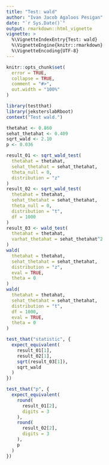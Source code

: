 ```yaml
---
title: "Test: wald"
author: "Ivan Jacob Agaloos Pesigan"
date: "`r Sys.Date()`"
output: rmarkdown::html_vignette
vignette: >
  %\VignetteIndexEntry{Test: wald}
  %\VignetteEngine{knitr::rmarkdown}
  %\VignetteEncoding{UTF-8}
---
```



```r
knitr::opts_chunk$set(
  error = TRUE,
  collapse = TRUE,
  comment = "#>",
  out.width = "100%"
)
```



```r
library(testthat)
library(jeksterslabRboot)
context("Test wald.")

```
```r
thetahat <- 0.860
sehat_thetahat <- 0.409
sqrt_wald <- 2.10
p <- 0.036

```
```r
result_01 <- sqrt_wald_test(
  thetahat = thetahat,
  sehat_thetahat = sehat_thetahat,
  theta_null = 0,
  distribution = "z"
)
result_02 <- sqrt_wald_test(
  thetahat = thetahat,
  sehat_thetahat = sehat_thetahat,
  theta_null = 0,
  distribution = "t",
  df = 1000
)
result_03 <- wald_test(
  thetahat = thetahat,
  varhat_thetahat = sehat_thetahat^2
)
wald(
  thetahat = thetahat,
  sehat_thetahat = sehat_thetahat,
  distribution = "z",
  eval = TRUE,
  theta = 0
)
wald(
  thetahat = thetahat,
  sehat_thetahat = sehat_thetahat,
  distribution = "t",
  df = 1000,
  eval = TRUE,
  theta = 0
)

```
```r
test_that("statistic", {
  expect_equivalent(
    result_01[1],
    result_02[1],
    sqrt(result_03[1]),
    sqrt_wald
  )
})

```
```r
test_that("p", {
  expect_equivalent(
    round(
      result_01[2],
      digits = 3
    ),
    round(
      result_02[2],
      digits = 3
    ),
    p
  )
})
```

